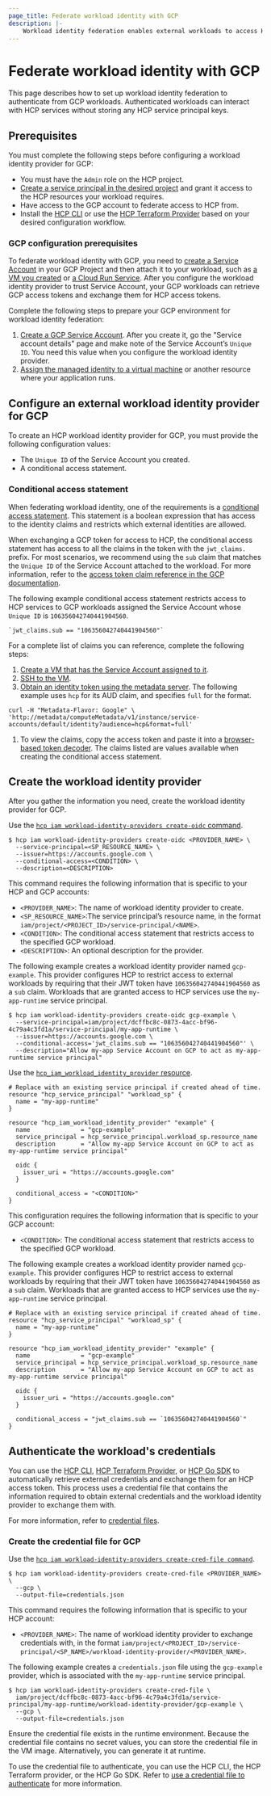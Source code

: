 ```yaml
---
page_title: Federate workload identity with GCP
description: |-
    Workload identity federation enables external workloads to access HCP services through an external identity provider. Learn how to configure the GCP identity provider and the HCP platform so that external workloads can authenticate with the HCP identity service.
---
```


# Federate workload identity with GCP

This page describes how to set up workload identity federation to authenticate from GCP workloads. Authenticated workloads can interact with HCP services without storing any HCP service principal keys.

## Prerequisites

You must complete the following steps before configuring a workload identity provider for GCP:

- You must have the `Admin` role on the HCP project.
- [Create a service principal in the desired project](/hcp/docs/hcp/iam/service-principal#project-level-service-principals) and grant it access to the HCP resources your workload requires.
- Have access to the GCP account to federate access to HCP from.
- Install the [HCP CLI](/hcp/docs/cli/install) or use the [HCP Terraform Provider](https://registry.terraform.io/providers/hashicorp/hcp/latest/docs) based on your desired configuration workflow.

### GCP configuration prerequisites

To federate workload identity with GCP, you need to [create a Service Account](https://cloud.google.com/iam/docs/service-account-overview) in your GCP Project and then attach it to your workload, such as [a VM you created](https://cloud.google.com/compute/docs/access/create-enable-service-accounts-for-instances#console_1) or [a Cloud Run Service](https://cloud.google.com/run/docs/securing/service-identity). After you configure the workload identity provider to trust Service Account, your GCP workloads can retrieve GCP access tokens and exchange them for HCP access tokens.

Complete the following steps to prepare your GCP environment for workload identity federation:

1. [Create a GCP Service Account](https://cloud.google.com/iam/docs/service-accounts-create). After you create it, go the "Service account details" page and make note of the Service Account’s `Unique ID`. You need this value when you configure the workload identity provider.
1. [Assign the managed identity to a virtual machine](https://cloud.google.com/compute/docs/access/create-enable-service-accounts-for-instances#using) or another resource where your application runs.

## Configure an external workload identity provider for GCP

To create an HCP workload identity provider for GCP, you must provide the following configuration values:

- The `Unique ID` of the Service Account you created.
- A conditional access statement.

### Conditional access statement

When federating workload identity, one of the requirements is a [conditional access statement](/hcp/docs/hcp/iam/service-principal/workload-identity-federation/conditional-access-statement). This statement is a boolean expression that has access to the identity claims and restricts which external identities are allowed.

When exchanging a GCP token for access to HCP, the conditional access statement has access to all the claims in the token with the `jwt_claims.` prefix. For most scenarios, we recommend using the `sub` claim that matches the `Unique ID` of the Service Account attached to the workload. For more information, refer to the [access token claim reference in the GCP documentation](https://cloud.google.com/compute/docs/instances/verifying-instance-identity#payload).

The following example conditional access statement restricts access to HCP services to GCP workloads assigned the Service Account whose `Unique ID` is `106356042740441904560`.

```text
`jwt_claims.sub == "106356042740441904560"`
```

For a complete list of claims you can reference, complete the following steps:

1. [Create a VM that has the Service Account assigned to it](https://cloud.google.com/compute/docs/access/create-enable-service-accounts-for-instances).
1. [SSH to the VM](https://cloud.google.com/compute/docs/connect/standard-ssh).
1. [Obtain an identity token using the metadata server](https://cloud.google.com/compute/docs/instances/verifying-instance-identity#request_signature). The following example uses `hcp` for its AUD claim, and specifies `full` for the format.
  
  ```shell-session
  curl -H "Metadata-Flavor: Google" \
  'http://metadata/computeMetadata/v1/instance/service-accounts/default/identity?audience=hcp&format=full'
  ```

1. To view the claims, copy the access token and paste it into a [browser-based token decoder](https://jwt.ms/). The claims listed are values available when creating the conditional access statement.

## Create the workload identity provider

After you gather the information you need, create the workload identity provider for GCP.

<Tabs>
<Tab heading="HCP CLI" group="cli">

Use the [`hcp iam workload-identity-providers create-oidc` command](/hcp/docs/cli/commands/iam/workload-identity-providers/create-oidc).

```shell-session
$ hcp iam workload-identity-providers create-oidc <PROVIDER_NAME> \
  --service-principal=<SP_RESOURCE_NAME> \
  --issuer=https://accounts.google.com \
  --conditional-access=<CONDITION> \
  --description=<DESCRIPTION>
```

This command requires the following information that is specific to your HCP and GCP accounts:

- `<PROVIDER_NAME>`: The name of workload identity provider to create.
- `<SP_RESOURCE_NAME>`:The service principal’s resource name, in the format `iam/project/<PROJECT_ID>/service-principal/<NAME>`.
- `<CONDITION>`: The conditional access statement that restricts access to the specified GCP workload.
- `<DESCRIPTION>`: An optional description for the provider.

The following example creates a workload identity provider named `gcp-example`. This provider configures HCP to restrict access to external workloads by requiring that their JWT token have `106356042740441904560` as a `sub` claim. Workloads that are granted access to HCP services use the `my-app-runtime` service principal.

```shell-session
$ hcp iam workload-identity-providers create-oidc gcp-example \
  --service-principal=iam/project/dcffbc8c-0873-4acc-bf96-4c79a4c3fd1a/service-principal/my-app-runtime \
  --issuer=https://accounts.google.com \
  --conditional-access='jwt_claims.sub == "106356042740441904560"' \
  --description="Allow my-app Service Account on GCP to act as my-app-runtime service principal"
```

</Tab>

<Tab heading="Terraform" group="tf">

Use the [`hcp_iam_workload_identity_provider` resource](https://registry.terraform.io/providers/hashicorp/hcp/latest/docs/resources/iam_workload_identity_provider).

```hcl
# Replace with an existing service principal if created ahead of time.
resource "hcp_service_principal" "workload_sp" {
  name = "my-app-runtime"
}

resource "hcp_iam_workload_identity_provider" "example" {
  name              = "gcp-example"
  service_principal = hcp_service_principal.workload_sp.resource_name
  description       = "Allow my-app Service Account on GCP to act as my-app-runtime service principal"

  oidc {
    issuer_uri = "https://accounts.google.com"
  }

  conditional_access = "<CONDITION>"
}
```

This configuration requires the following information that is specific to your GCP account:

- `<CONDITION>`: The conditional access statement that restricts access to the specified GCP workload.

The following example creates a workload identity provider named `gcp-example`. This provider configures HCP to restrict access to external workloads by requiring that their JWT token have `106356042740441904560` as a `sub` claim. Workloads that are granted access to HCP services use the `my-app-runtime` service principal.

```hcl
# Replace with an existing service principal if created ahead of time.
resource "hcp_service_principal" "workload_sp" {
  name = "my-app-runtime"
}

resource "hcp_iam_workload_identity_provider" "example" {
  name              = "gcp-example"
  service_principal = hcp_service_principal.workload_sp.resource_name
  description       = "Allow my-app Service Account on GCP to act as my-app-runtime service principal"

  oidc {
    issuer_uri = "https://accounts.google.com"
  }

  conditional_access = "jwt_claims.sub == `106356042740441904560`"
}
```

</Tab>
</Tabs>

## Authenticate the workload's credentials

You can use the [HCP CLI](/hcp/docs/cli/install), [HCP Terraform Provider](https://registry.terraform.io/providers/hashicorp/hcp/latest/docs), or [HCP Go SDK](https://github.com/hashicorp/hcp-sdk-go/tree/main) to automatically retrieve external credentials and exchange them for an HCP access token. This process uses a credential file that contains the information required to obtain external credentials and the workload identity provider to exchange them with.

For more information, refer to [credential files](/hcp/docs/hcp/iam/service-principal/workload-identity-federation#credential-files).

### Create the credential file for GCP

Use the [`hcp iam workload-identity-providers create-cred-file command`](/hcp/docs/cli/commands/iam/workload-identity-providers/create-cred-file).

```shell-session
$ hcp iam workload-identity-providers create-cred-file <PROVIDER_NAME> \
  --gcp \
  --output-file=credentials.json 
```

This command requires the following information that is specific to your HCP account:

- `<PROVIDER_NAME>`: The name of workload identity provider to exchange credentials with, in the format `iam/project/<PROJECT_ID>/service-principal/<SP_NAME>/workload-identity-provider/<PROVIDER_NAME>`.

The following example creates a `credentials.json` file using the `gcp-example` provider, which is associated with the `my-app-runtime` service principal.

```shell-session
$ hcp iam workload-identity-providers create-cred-file \
  iam/project/dcffbc8c-0873-4acc-bf96-4c79a4c3fd1a/service-principal/my-app-runtime/workload-identity-provider/gcp-example \
  --gcp \
  --output-file=credentials.json
```

Ensure the credential file exists in the runtime environment. Because the credential file contains no secret values, you can store the credential file in the VM image. Alternatively, you can generate it at runtime.

To use the credential file to authenticate, you can use the HCP CLI, the HCP Terraform provider, or the HCP Go SDK. Refer to [use a credential file to authenticate](/hcp/docs/hcp/iam/service-principal/workload-identity-federation#use-a-credential-file-to-authenticate) for more information.